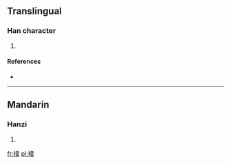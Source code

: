 ==Translingual==

===Han character===
{{Han char|rn=75|rad=木|as=12|sn=16|four=|canj=木廿田大 (DTWK)}}

# {{defn|Han|sort=木12}}

====References====
* {{Han ref|kx=0552.110|dkj=15507|dj=0941.030|hdz=21294.010|uh=6A42|ud=27202}}

----

==Mandarin==

===Hanzi===
{{cmn-hanzi|pin=[[diàn]] ([[dian4]]), [[mú]] ([[mu2]])|wg=tien<sup>4</sup>, mu<sup>2</sup>}}

# {{defn|lang=cmn|sort=木12}}

[[fr:橂]]
[[pl:橂]]